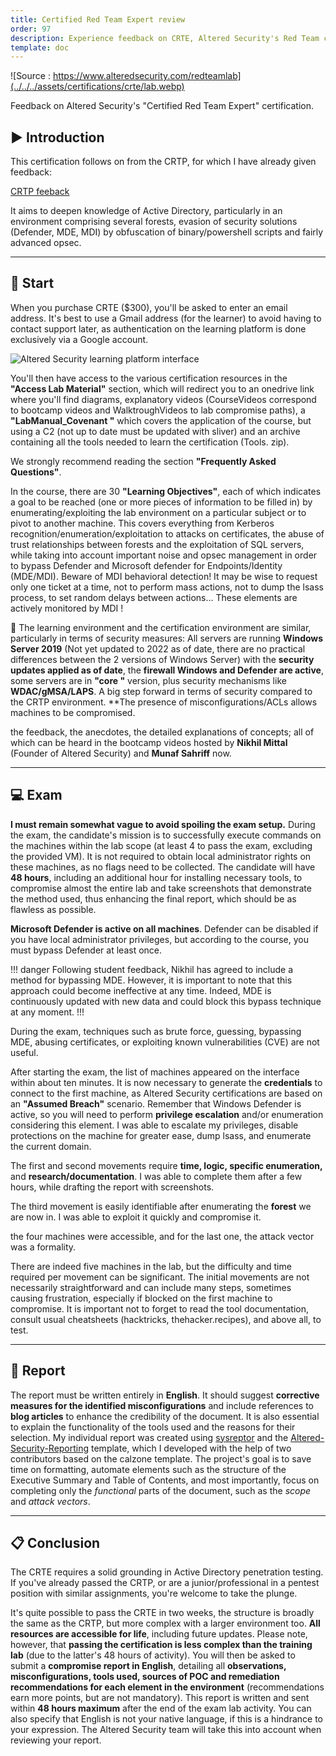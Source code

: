 ```yaml
---
title: Certified Red Team Expert review
order: 97
description: Experience feedback on CRTE, Altered Security's Red Team certification in an Active Directory environment.
template: doc
---
```


![Source : https://www.alteredsecurity.com/redteamlab](../../../assets/certifications/crte/lab.webp)

Feedback on Altered Security's "Certified Red Team Expert" certification.

## ▶️ Introduction

This certification follows on from the CRTP, for which I have already given feedback:

[CRTP feeback](https://docs.contactit.fr/certifications/crtp/)

It aims to deepen knowledge of Active Directory, particularly in an environment comprising several forests, evasion of security solutions (Defender, MDE, MDI) by obfuscation of binary/powershell scripts and fairly advanced opsec.

---

## 📕 Start

When you purchase CRTE ($300), you'll be asked to enter an email address. It's best to use a Gmail address (for the learner) to avoid having to contact support later, as authentication on the learning platform is done exclusively via a Google account.  

![Altered Security learning platform interface](../../../assets/certifications/crte/interface.webp)

 You'll then have access to the various certification resources in the **"Access Lab Material"** section, which will redirect you to an onedrive link where you'll find diagrams, explanatory videos (CourseVideos correspond to bootcamp videos and WalktroughVideos to lab compromise paths), a **"LabManual_Covenant "** which covers the application of the course, but using a C2 (not up to date must be updated with sliver) and an archive containing all the tools needed to learn the certification (Tools. zip).  

 We strongly recommend reading the section **"Frequently Asked Questions"**.  

 In the course, there are 30 **"Learning Objectives"**, each of which indicates a goal to be reached (one or more pieces of information to be filled in) by enumerating/exploiting the lab environment on a particular subject or to pivot to another machine. This covers everything from Kerberos recognition/enumeration/exploitation to attacks on certificates, the abuse of trust relationships between forests and the exploitation of SQL servers, while taking into account important noise and opsec management in order to bypass Defender and Microsoft defender for Endpoints/Identity (MDE/MDI). Beware of MDI behavioral detection! It may be wise to request only one ticket at a time, not to perform mass actions, not to dump the lsass process, to set random delays between actions... These elements are actively monitored by MDI !  

📍 The learning environment and the certification environment are similar, particularly in terms of security measures:
All servers are running **Windows Server 2019** (Not yet updated to 2022 as of date, there are no practical differences between the 2 versions of Windows Server) with the **security updates applied as of date**, the **firewall Windows and Defender are active**, some servers are in **"core "** version, plus security mechanisms like **WDAC/gMSA/LAPS**. A big step forward in terms of security compared to the CRTP environment. **The presence of misconfigurations/ACLs allows machines to be compromised.  

 the feedback, the anecdotes, the detailed explanations of concepts; all of which can be heard in the bootcamp videos hosted by **Nikhil Mittal** (Founder of Altered Security) and **Munaf Sahriff** now.

---

## 💻 Exam

 **I must remain somewhat vague to avoid spoiling the exam setup.** During the exam, the candidate's mission is to successfully execute commands on the machines within the lab scope (at least 4 to pass the exam, excluding the provided VM). It is not required to obtain local administrator rights on these machines, as no flags need to be collected. The candidate will have **48 hours**, including an additional hour for installing necessary tools, to compromise almost the entire lab and take screenshots that demonstrate the method used, thus enhancing the final report, which should be as flawless as possible.  

 **Microsoft Defender is active on all machines**. Defender can be disabled if you have local administrator privileges, but according to the course, you must bypass Defender at least once.

!!! danger
Following student feedback, Nikhil has agreed to include a method for bypassing MDE. However, it is important to note that this approach could become ineffective at any time. Indeed, MDE is continuously updated with new data and could block this bypass technique at any moment.
!!!

During the exam, techniques such as brute force, guessing, bypassing MDE, abusing certificates, or exploiting known vulnerabilities (CVE) are not useful.

After starting the exam, the list of machines appeared on the interface within about ten minutes. It is now necessary to generate the **credentials** to connect to the first machine, as Altered Security certifications are based on an **"Assumed Breach"** scenario. Remember that Windows Defender is active, so you will need to perform **privilege escalation** and/or enumeration considering this element. I was able to escalate my privileges, disable protections on the machine for greater ease, dump lsass, and enumerate the current domain.

 The first and second movements require **time, logic, specific enumeration,** and **research/documentation**. I was able to complete them after a few hours, while drafting the report with screenshots.

 The third movement is easily identifiable after enumerating the **forest** we are now in. I was able to exploit it quickly and compromise it.

 the four machines were accessible, and for the last one, the attack vector was a formality.

 There are indeed five machines in the lab, but the difficulty and time required per movement can be significant. The initial movements are not necessarily straightforward and can include many steps, sometimes causing frustration, especially if blocked on the first machine to compromise. It is important not to forget to read the tool documentation, consult usual cheatsheets (hacktricks, thehacker.recipes), and above all, to test.

---

## 📖 Report

The report must be written entirely in **English**. It should suggest **corrective measures for the identified misconfigurations** and include references to **blog articles** to enhance the credibility of the document. It is also essential to explain the functionality of the tools used and the reasons for their selection. My individual report was created using [sysreptor](https://github.com/Syslifters/sysreptor) and the [Altered-Security-Reporting](https://github.com/didntchooseaname/Altered-Security-Reporting) template, which I developed with the help of two contributors based on the calzone template. The project's goal is to save time on formatting, automate elements such as the structure of the Executive Summary and Table of Contents, and most importantly, focus on completing only the *functional* parts of the document, such as the *scope* and *attack vectors*.

---

## 📋 Conclusion

 The CRTE requires a solid grounding in Active Directory penetration testing. If you've already passed the CRTP, or are a junior/professional in a pentest position with similar assignments, you're welcome to take the plunge.  

 It's quite possible to pass the CRTE in two weeks, the structure is broadly the same as the CRTP, but more complex with a larger environment too. **All resources are accessible for life**, including future updates. Please note, however, that **passing the certification is less complex than the training lab** (due to the latter's 48 hours of activity). You will then be asked to submit a **compromise report in English**, detailing all **observations, misconfigurations, tools used, sources of POC and remediation recommendations for each element in the environment** (recommendations earn more points, but are not mandatory). This report is written and sent within **48 hours maximum** after the end of the exam lab activity. You can also specify that English is not your native language, if this is a hindrance to your expression. The Altered Security team will take this into account when reviewing your report.
